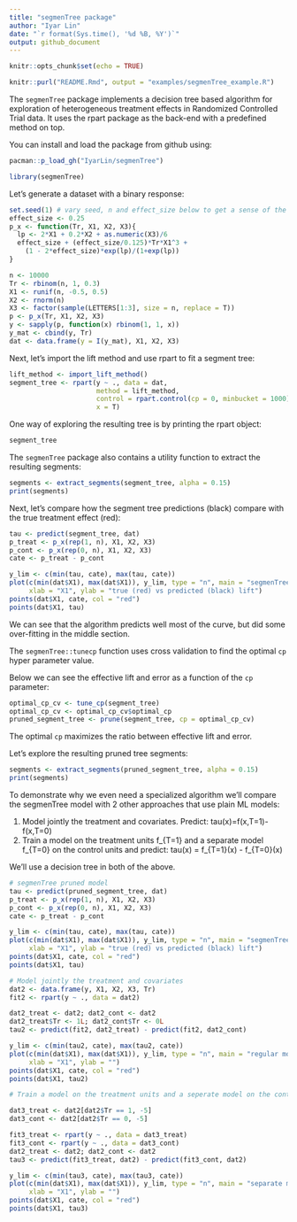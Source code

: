 ```yaml
---
title: "segmenTree package"
author: "Iyar Lin"
date: "`r format(Sys.time(), '%d %B, %Y')`"
output: github_document
---
```


```r
knitr::opts_chunk$set(echo = TRUE)
```

```r
knitr::purl("README.Rmd", output = "examples/segmenTree_example.R")
```
The `segmenTree` package implements a decision tree based algorithm for exploration of heterogeneous treatment effects in Randomized Controlled Trial data. It uses the rpart package as the back-end with a predefined method on top.

You can install and load the package from github using:

```r
pacman::p_load_gh("IyarLin/segmenTree")
```

```r
library(segmenTree)
```

Let's generate a dataset with a binary response:

```r
set.seed(1) # vary seed, n and effect_size below to get a sense of the model performance sensetivity
effect_size <- 0.25
p_x <- function(Tr, X1, X2, X3){
  lp <- 2*X1 + 0.2*X2 + as.numeric(X3)/6
  effect_size + (effect_size/0.125)*Tr*X1^3 + 
    (1 - 2*effect_size)*exp(lp)/(1+exp(lp))
}

n <- 10000
Tr <- rbinom(n, 1, 0.3)
X1 <- runif(n, -0.5, 0.5)
X2 <- rnorm(n)
X3 <- factor(sample(LETTERS[1:3], size = n, replace = T))
p <- p_x(Tr, X1, X2, X3)
y <- sapply(p, function(x) rbinom(1, 1, x))
y_mat <- cbind(y, Tr)
dat <- data.frame(y = I(y_mat), X1, X2, X3)
```

Next, let's import the lift method and use rpart to fit a segment tree:

```r
lift_method <- import_lift_method()
segment_tree <- rpart(y ~ ., data = dat,
                      method = lift_method, 
                      control = rpart.control(cp = 0, minbucket = 1000),
                      x = T)
```

One way of exploring the resulting tree is by printing the rpart object:

```r
segment_tree
```

The `segmenTree` package also contains a utility function to extract the resulting segments:

```r
segments <- extract_segments(segment_tree, alpha = 0.15)
print(segments)
```

Next, let's compare how the segment tree predictions (black) compare with the true treatment effect (red):

```r
tau <- predict(segment_tree, dat)
p_treat <- p_x(rep(1, n), X1, X2, X3)
p_cont <- p_x(rep(0, n), X1, X2, X3)
cate <- p_treat - p_cont

y_lim <- c(min(tau, cate), max(tau, cate))
plot(c(min(dat$X1), max(dat$X1)), y_lim, type = "n", main = "segmenTree",
     xlab = "X1", ylab = "true (red) vs predicted (black) lift")
points(dat$X1, cate, col = "red")
points(dat$X1, tau)
```

We can see that the algorithm predicts well most of the curve, but did some over-fitting in the middle section.

The `segmenTree::tunecp` function uses cross validation to find the optimal `cp` hyper parameter value.

Below we can see the effective lift and error as a function of the `cp` parameter:

```r
optimal_cp_cv <- tune_cp(segment_tree)
optimal_cp_cv <- optimal_cp_cv$optimal_cp
pruned_segment_tree <- prune(segment_tree, cp = optimal_cp_cv)
```

The optimal `cp` maximizes the ratio between effective lift and error.

Let's explore the resulting pruned tree segments:

```r
segments <- extract_segments(pruned_segment_tree, alpha = 0.15)
print(segments)
```

To demonstrate why we even need a specialized algorithm we'll compare the segmenTree model with 2 other approaches that use plain ML models:

1. Model jointly the treatment and covariates. Predict: tau(x)=f(x,T=1)-f(x,T=0)  
1. Train a model on the treatment units f_{T=1} and a separate model f_{T=0} on the control units and predict: tau(x) = f_{T=1}(x) - f_{T=0}(x)  

We'll use a decision tree in both of the above.

```r
# segmenTree pruned model
tau <- predict(pruned_segment_tree, dat)
p_treat <- p_x(rep(1, n), X1, X2, X3)
p_cont <- p_x(rep(0, n), X1, X2, X3)
cate <- p_treat - p_cont

y_lim <- c(min(tau, cate), max(tau, cate))
plot(c(min(dat$X1), max(dat$X1)), y_lim, type = "n", main = "segmenTree",
     xlab = "X1", ylab = "true (red) vs predicted (black) lift")
points(dat$X1, cate, col = "red")
points(dat$X1, tau)

# Model jointly the treatment and covariates
dat2 <- data.frame(y, X1, X2, X3, Tr)
fit2 <- rpart(y ~ ., data = dat2)

dat2_treat <- dat2; dat2_cont <- dat2
dat2_treat$Tr <- 1L; dat2_cont$Tr <- 0L
tau2 <- predict(fit2, dat2_treat) - predict(fit2, dat2_cont)

y_lim <- c(min(tau2, cate), max(tau2, cate))
plot(c(min(dat$X1), max(dat$X1)), y_lim, type = "n", main = "regular model",
     xlab = "X1", ylab = "")
points(dat$X1, cate, col = "red")
points(dat$X1, tau2)

# Train a model on the treatment units and a seperate model on the control units

dat3_treat <- dat2[dat2$Tr == 1, -5]
dat3_cont <- dat2[dat2$Tr == 0, -5]

fit3_treat <- rpart(y ~ ., data = dat3_treat)
fit3_cont <- rpart(y ~ ., data = dat3_cont)
dat2_treat <- dat2; dat2_cont <- dat2
tau3 <- predict(fit3_treat, dat2) - predict(fit3_cont, dat2)

y_lim <- c(min(tau3, cate), max(tau3, cate))
plot(c(min(dat$X1), max(dat$X1)), y_lim, type = "n", main = "separate models",
     xlab = "X1", ylab = "")
points(dat$X1, cate, col = "red")
points(dat$X1, tau3)
```
